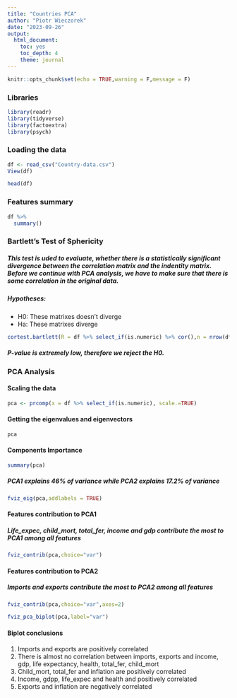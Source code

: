 ---
title: "Countries PCA"
author: "Piotr Wieczorek"
date: "2023-09-26"
output: 
  html_document: 
    toc: yes
    toc_depth: 4
    theme: journal
---

```{r setup, include=FALSE}
knitr::opts_chunk$set(echo = TRUE,warning = F,message = F)
```

### Libraries

```{r}
library(readr)
library(tidyverse)
library(factoextra)
library(psych)
```


### Loading the data

```{r}
df <- read_csv("Country-data.csv")
View(df)
```

```{r}
head(df)
```
### Features summary

```{r}
df %>%
  summary()
```
### Bartlett's Test of Sphericity

##### This test is uded to evaluate, whether there is a statistically significant divergence between the correlation matrix and the indentity matrix. Before we continue with PCA analysis, we have to make sure that there is some correlation in the original data.

##### Hypotheses:
* H0: These matrixes doesn't diverge
* Ha: These matrixes diverge

```{r}
cortest.bartlett(R = df %>% select_if(is.numeric) %>% cor(),n = nrow(df))
```
##### P-value is extremely low, therefore we reject the H0.

### PCA Analysis

#### Scaling the data

```{r}
pca <- prcomp(x = df %>% select_if(is.numeric), scale.=TRUE)
```

#### Getting the eigenvalues and eigenvectors

```{r}
pca
```

#### Components Importance

```{r}
summary(pca)
```
##### PCA1 explains 46% of variance while PCA2 explains 17.2% of variance

```{r}
fviz_eig(pca,addlabels = TRUE)
```


#### Features contribution to PCA1

##### Life_expec, child_mort, total_fer, income and gdp contribute the most to PCA1 among all features

```{r}
fviz_contrib(pca,choice="var")
```

#### Features contribution to PCA2

##### Imports and exports contribute the most to PCA2 among all features
```{r}
fviz_contrib(pca,choice="var",axes=2)
```

```{r}
fviz_pca_biplot(pca,label="var")
```

#### Biplot conclusions
1. Imports and exports are positively correlated
2. There is almost no correlation between imports, exports and income, gdp, life expectancy, health, total_fer, child_mort
3. Child_mort, total_fer and inflation are positively correlated
4. Income, gdpp, life_expec and health and positively correlated
5. Exports and inflation are negatively correlated











